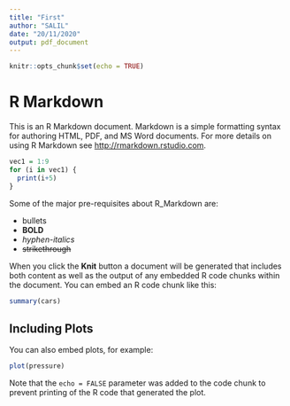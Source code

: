 ```yaml
---
title: "First"
author: "SALIL"
date: "20/11/2020"
output: pdf_document
---
```


```r
knitr::opts_chunk$set(echo = TRUE)
```

# R Markdown

This is an R Markdown document. Markdown is a simple formatting syntax for authoring HTML, PDF, and MS Word documents. For more details on using R Markdown see <http://rmarkdown.rstudio.com>.

```r
vec1 = 1:9
for (i in vec1) {
  print(i+5)
}

```

Some of the major pre-requisites about R_Markdown are:

- bullets  
- **BOLD**  
- *hyphen-italics*  
- ~~strikethrough~~

When you click the **Knit** button a document will be generated that includes both content as well as the output of any embedded R code chunks within the document. You can embed an R code chunk like this:

```r
summary(cars)
```

## Including Plots

You can also embed plots, for example:

```r
plot(pressure)
```

Note that the `echo = FALSE` parameter was added to the code chunk to prevent printing of the R code that generated the plot.
